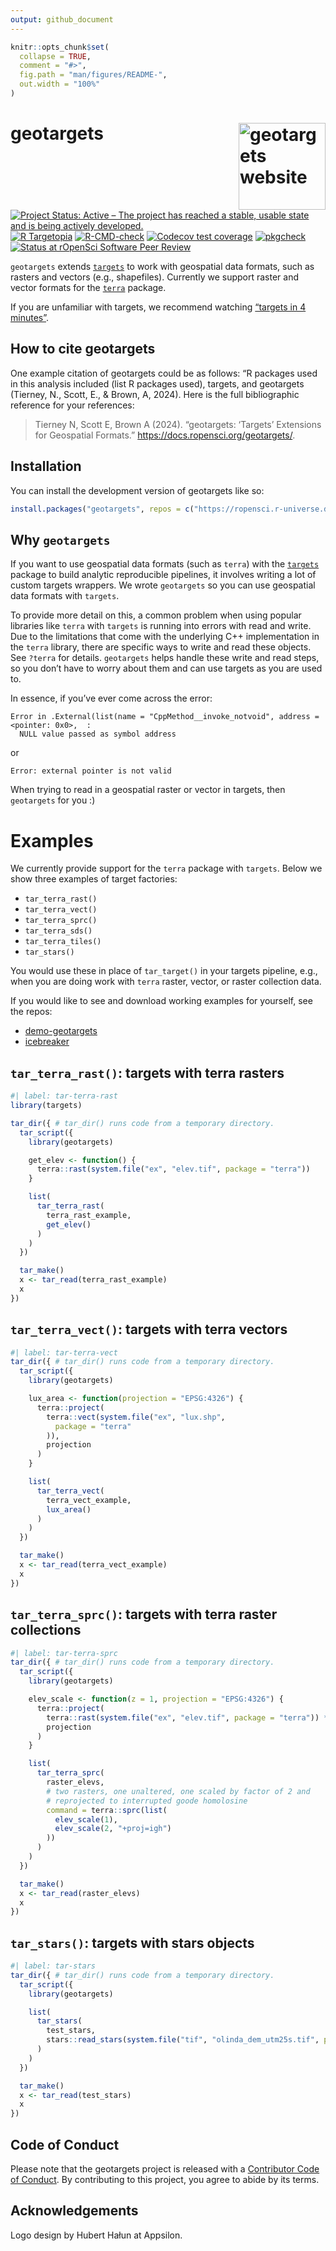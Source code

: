```yaml
---
output: github_document
---
```


<!-- README.md is generated from README.Rmd. Please edit that file -->

```r
knitr::opts_chunk$set(
  collapse = TRUE,
  comment = "#>",
  fig.path = "man/figures/README-",
  out.width = "100%"
)
```

# geotargets <a href="https://docs.ropensci.org/geotargets/"><img src="man/figures/logo.png" alt="geotargets website" align="right" height="139"/></a> 

<!-- badges: start -->
[![Project Status: Active – The project has reached a stable, usable state and is being actively developed.](https://www.repostatus.org/badges/latest/active.svg)](https://www.repostatus.org/#active)
[![R Targetopia](https://img.shields.io/badge/R_Targetopia-member-blue?style=flat&labelColor=gray)](https://wlandau.github.io/targetopia/)
[![R-CMD-check](https://github.com/ropensci/geotargets/actions/workflows/R-CMD-check.yaml/badge.svg)](https://github.com/ropensci/geotargets/actions/workflows/R-CMD-check.yaml)
[![Codecov test coverage](https://codecov.io/gh/ropensci/geotargets/branch/master/graph/badge.svg)](https://app.codecov.io/gh/ropensci/geotargets?branch=master)
[![pkgcheck](https://github.com/ropensci/geotargets/workflows/pkgcheck/badge.svg)](https://github.com/ropensci/geotargets/actions?query=workflow%3Apkgcheck)
[![Status at rOpenSci Software Peer Review](https://badges.ropensci.org/675_status.svg)](https://github.com/ropensci/software-review/issues/675)
<!-- badges: end -->

`geotargets` extends [`targets`](https://github.com/ropensci/targets) to work with geospatial data formats, such as rasters and vectors (e.g., shapefiles). Currently we support raster and vector formats for the [`terra`](https://github.com/rspatial/terra) package. 

If you are unfamiliar with targets, we recommend watching ["targets in 4 minutes"](https://docs.ropensci.org/targets/#get-started-in-4-minutes).

## How to cite geotargets

One example citation of geotargets could be as follows: "R packages used in this analysis included (list R packages used), targets, and geotargets (Tierney, N., Scott, E., & Brown, A, 2024). Here is the full bibliographic reference for your references:

> Tierney N, Scott E, Brown A
  (2024). "geotargets: 'Targets'
  Extensions for Geospatial
  Formats."
  <https://docs.ropensci.org/geotargets/>.

## Installation

You can install the development version of geotargets like so:

``` r
install.packages("geotargets", repos = c("https://ropensci.r-universe.dev", "https://cran.r-project.org"))
```

## Why `geotargets`

If you want to use geospatial data formats (such as `terra`) with the [`targets`](https://github.com/ropensci/targets) package to build analytic reproducible pipelines, it involves writing a lot of custom targets wrappers. We wrote `geotargets` so you can use geospatial data formats with `targets`.

To provide more detail on this, a common problem when using popular libraries like `terra` with `targets` is running into errors with read and write. Due to the limitations that come with the underlying C++ implementation in the `terra` library, there are specific ways to write and read these objects. See `?terra` for details. `geotargets` helps handle these write and read steps, so you don't have to worry about them and can use targets as you are used to.

In essence, if you've ever come across the error:

```
Error in .External(list(name = "CppMethod__invoke_notvoid", address = <pointer: 0x0>,  : 
  NULL value passed as symbol address
```

or 

```
Error: external pointer is not valid
```

When trying to read in a geospatial raster or vector in targets, then `geotargets` for you :)

# Examples

We currently provide support for the `terra` package with `targets`. Below we show three examples of target factories:

- `tar_terra_rast()`
- `tar_terra_vect()`
- `tar_terra_sprc()`
- `tar_terra_sds()`
- `tar_terra_tiles()`
- `tar_stars()`

You would use these in place of `tar_target()` in your targets pipeline, e.g., when you are doing work with `terra` raster, vector, or raster collection data.

If you would like to see and download working examples for yourself, see the repos: 

- [demo-geotargets](https://github.com/njtierney/demo-geotargets)
- [icebreaker](https://github.com/njtierney/icebreaker)

## `tar_terra_rast()`: targets with terra rasters

```r
#| label: tar-terra-rast
library(targets)

tar_dir({ # tar_dir() runs code from a temporary directory.
  tar_script({
    library(geotargets)

    get_elev <- function() {
      terra::rast(system.file("ex", "elev.tif", package = "terra"))
    }

    list(
      tar_terra_rast(
        terra_rast_example,
        get_elev()
      )
    )
  })

  tar_make()
  x <- tar_read(terra_rast_example)
  x
})
```


## `tar_terra_vect()`: targets with terra vectors

```r
#| label: tar-terra-vect
tar_dir({ # tar_dir() runs code from a temporary directory.
  tar_script({
    library(geotargets)

    lux_area <- function(projection = "EPSG:4326") {
      terra::project(
        terra::vect(system.file("ex", "lux.shp",
          package = "terra"
        )),
        projection
      )
    }

    list(
      tar_terra_vect(
        terra_vect_example,
        lux_area()
      )
    )
  })

  tar_make()
  x <- tar_read(terra_vect_example)
  x
})
```


## `tar_terra_sprc()`: targets with terra raster collections

```r
#| label: tar-terra-sprc
tar_dir({ # tar_dir() runs code from a temporary directory.
  tar_script({
    library(geotargets)

    elev_scale <- function(z = 1, projection = "EPSG:4326") {
      terra::project(
        terra::rast(system.file("ex", "elev.tif", package = "terra")) * z,
        projection
      )
    }

    list(
      tar_terra_sprc(
        raster_elevs,
        # two rasters, one unaltered, one scaled by factor of 2 and
        # reprojected to interrupted goode homolosine
        command = terra::sprc(list(
          elev_scale(1),
          elev_scale(2, "+proj=igh")
        ))
      )
    )
  })

  tar_make()
  x <- tar_read(raster_elevs)
  x
})
```



## `tar_stars()`: targets with stars objects

```r
#| label: tar-stars
tar_dir({ # tar_dir() runs code from a temporary directory.
  tar_script({
    library(geotargets)

    list(
      tar_stars(
        test_stars,
        stars::read_stars(system.file("tif", "olinda_dem_utm25s.tif", package = "stars"))
      )
    )
  })

  tar_make()
  x <- tar_read(test_stars)
  x
})
```


## Code of Conduct

Please note that the geotargets project is released with a [Contributor Code of Conduct](https://ropensci.org/code-of-conduct/). By contributing to this project, you agree to abide by its terms.

## Acknowledgements

Logo design by Hubert Hałun at Appsilon.
